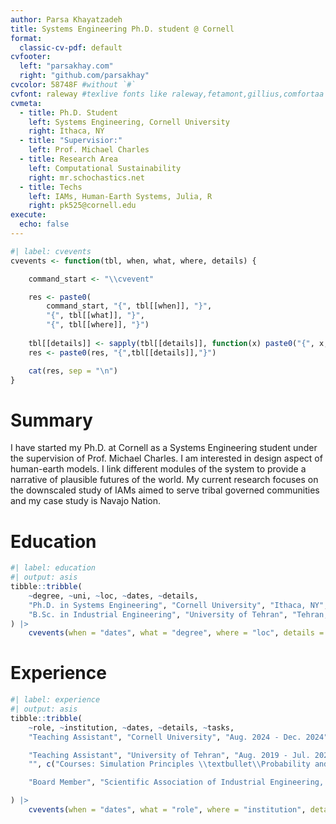 ```yaml
---
author: Parsa Khayatzadeh
title: Systems Engineering Ph.D. student @ Cornell 
format:
  classic-cv-pdf: default
cvfooter:
  left: "parsakhay.com"
  right: "github.com/parsakhay"
cvcolor: 58748F #without `#`
cvfont: raleway #texlive fonts like raleway,fetamont,gillius,comfortaa
cvmeta:
  - title: Ph.D. Student
    left: Systems Engineering, Cornell University
    right: Ithaca, NY
  - title: "Supervisior:"
    left: Prof. Michael Charles
  - title: Research Area
    left: Computational Sustainability
    right: mr.schochastics.net
  - title: Techs
    left: IAMs, Human-Earth Systems, Julia, R
    right: pk525@cornell.edu
execute:
  echo: false
---
```


```r
#| label: cvevents
cvevents <- function(tbl, when, what, where, details) {

    command_start <- "\\cvevent"

    res <- paste0(
        command_start, "{", tbl[[when]], "}", 
        "{", tbl[[what]], "}",
        "{", tbl[[where]], "}")
    
    tbl[[details]] <- sapply(tbl[[details]], function(x) paste0("{", x, "}", collapse = ","))
    res <- paste0(res, "{",tbl[[details]],"}")

    cat(res, sep = "\n")
}
```

# Summary

I have started my Ph.D. at Cornell as a Systems Engineering student under the supervision of Prof. Michael Charles. I am interested in design aspect of human-earth models. I link different modules of the system to provide a narrative of plausible futures of the world. My current research focuses on the downscaled study of IAMs aimed to serve tribal governed communities and my case study is Navajo Nation.  

# Education

```r
#| label: education
#| output: asis
tibble::tribble(
    ~degree, ~uni, ~loc, ~dates, ~details,
    "Ph.D. in Systems Engineering", "Cornell University", "Ithaca, NY", "Aug. 2023 - Current", list("Area: Computational Sustainability"),
    "B.Sc. in Industrial Engineering", "University of Tehran", "Tehran, Iran", "Aug. 2018 - Jul. 2022", list("Thesis: PV vs. CSP: a solar renewable technology review and electricity cost analysis based on improvised LCOE", "Course Highlights: Operations Research \\textbullet\\ System Analysis \\textbullet\\ Engineering Statistics \\textbullet\\ Fundamentals of Probability \\textbullet\\ Microeconomic Theory \\textbullet\\ Macroeconomics \\textbullet\\ Statistical Quality Control \\textbullet\\ Decision Analysis")
) |>
    cvevents(when = "dates", what = "degree", where = "loc", details = "details")

```


# Experience


```r
#| label: experience
#| output: asis
tibble::tribble(
    ~role, ~institution, ~dates, ~details, ~tasks,
    "Teaching Assistant", "Cornell University", "Aug. 2024 - Dec. 2024", "",c("Professor: Natalie Cápiro","Engineering Processes for Environmental Sustainability"),

    "Teaching Assistant", "University of Tehran", "Aug. 2019 - Jul. 2022",
    "", c("Courses: Simulation Principles \\textbullet\\Probability and Applications\\textbullet\\Microeconomics\\textbullet\\Macroeconomics\\textbullet\\System Analytics"),

    "Board Member", "Scientific Association of Industrial Engineering, University of Tehran (UTIESA)", "Aug. 2019 - Jul. 2021", "", c("Developing new methods to analyze social networks", "Implementing methods in libraries", "Gathering and analyzing large datsets from Social Media APIs"),

) |>
    cvevents(when = "dates", what = "role", where = "institution", details = "tasks")
```